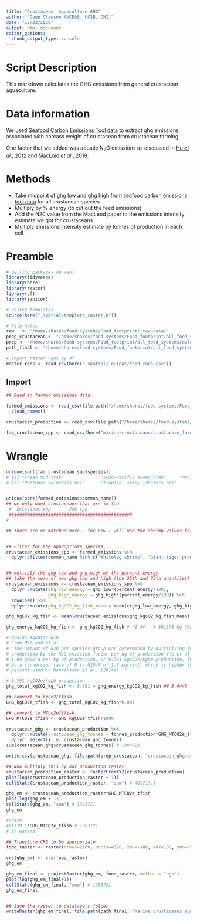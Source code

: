 ```yaml
---
title: "Crustacean: Aquaculture GHG"
author: "Gage Clawson (NCEAS, UCSB, OHI)"
date: "12/22/2020"
output: html_document
editor_options: 
  chunk_output_type: console
---
```


# Script Description

This markdown calculates the GHG emissions from general crustacean aquaculture. 

# Data information
We used [Seafood Carbon Emissions Tool data](http://seafoodco2.dal.ca/) to extract ghg emissions associated with carcass weight of crustacean from crustacean farming.

One factor that we added was aquatic N<sub>2</sub>O emissions as discussed in [Hu *et al*., 2012](https://pubs.acs.org/doi/full/10.1021/es300110x) and [MacLoid *et al*., 2019](http://www.fao.org/3/ca7130en/ca7130en.pdf).


# Methods 
 - Take midpoint of ghg low and ghg high from [seafood carbon emissions tool data](http://seafoodco2.dal.ca/) for all crustacean species
 - Multiply by % energy (to cut out the feed emissions)
 - Add the N20 value from the MacLeod paper to the emissions intensity estimate we got for crustaceans
 - Multiply emissions intensity estimate by tonnes of production in each cell
 
 
# Preamble
```r
# getting packages we want
library(tidyverse)
library(here)
library(raster)
library(sf)
library(janitor)

# Raster templates
source(here("_spatial/template_raster.R"))

# File paths
raw   <- "/home/shares/food-systems/Food_footprint/_raw_data/"
prep_crustacean <- "/home/shares/food-systems/Food_footprint/all_food_systems/dataprep/aquaculture/marine/crustaceans"
prep <- "/home/shares/food-systems/Food_footprint/all_food_systems/dataprep/" 
path_final <- "/home/shares/food-systems/Food_footprint/all_food_systems/datalayers" 

# Import master_rgns xy df
master_rgns <- read_csv(here("_spatial/_output/food_rgns.csv"))
```  
 
## Import
```r
## Read in farmed emissions data 

farmed_emissions <- read_csv(file.path("/home/shares/food-systems/Food_footprint/_raw_data/seafood_carbon_emmisions_tool/d2020/Specie_List_-_11_24_2020,_11_39_21_AM_Farmed.csv")) %>%
  clean_names()

crustacean_production <- read_csv(file.path("/home/shares/food-systems/Food_footprint/all_food_systems/dataprep/aquaculture/marine/crustaceans/crustaceans_farm.csv"))

fao_crustacean_spp <- read_csv(here("marine/crustaceans/crustacean_farms/data/fao_mariculture_crustaceans_taxa_production.csv"))

```
 
 
# Wrangle

```r
unique(sort(fao_crustacean_spp$species))
# [1] "Green mud crab"              "Indo-Pacific swamp crab"     "Marine crabs nei"            "Orange mud crab"            
# [5] "Portunus swimcrabs nei"      "Tropical spiny lobsters nei"


unique(sort(farmed_emissions$common_name))
## we only want crustaceans that are in fao
 #  Emissions spp   -   FAO spp
 ###############################################
# 

## There are no matches here.. for now I will use the shrimp values for the crustaceans 


## Filter for the appropriate species... 
crustacean_emissions_spp <- farmed_emissions %>%
  dplyr::filter(common_name %in% c("Whiteleg shrimp", "Giant tiger prawn"))


## multiply the ghg low and ghg high by the percent energy
## take the mean of new ghg low and high (the 25th and 75th quantiles)
crustacean_emissions <- crustacean_emissions_spp %>%
  dplyr::mutate(ghg_low_energy = ghg_low*(percent_energy/100),
                ghg_high_energy = ghg_high*(percent_energy/100)) %>%
  rowwise() %>%
  dplyr::mutate(ghg_kgCO2_kg_fish_mean = mean(c(ghg_low_energy, ghg_high_energy))) 

ghg_kgCO2_kg_fish <- mean(crustacean_emissions$ghg_kgCO2_kg_fish_mean)

ghg_energy_kgCO2_kg_fish <- ghg_kgCO2_kg_fish # *1 ##   0.381375 kg CO2eq/ kg fish (live/carcass weight, ratioed)

# Adding Aquatic N2O
# From MacLeod et al. 
# "The amount of N2O per species-group was determined by multiplying the
# production by the N2O emission factor per kg of production (Hu et al., 2012), i.e.
# 1.69 gN2O-N per kg of production, or 0.791 kgCO2e/kgLW production. This equates
# to a conversion rate of N to N2O-N of 1.8 percent, which is higher that the 0.71
# percent used in Henriksson et al. (2014a). "

# 0.791 kgCO2e/kgLW production 
ghg_total_kgCO2_kg_fish <- 0.791 + ghg_energy_kgCO2_kg_fish ## 3.4445

## convert to kgco2/tfish
GHG_kgCO2e_tfish <- ghg_total_kgCO2_kg_fish/0.001

## convert to MTco2e/tfish
GHG_MTCO2e_tfish <- GHG_kgCO2e_tfish/1000

crustacean_ghg <- crustacean_production %>%
  dplyr::mutate(crustacean_ghg_tonnes = tonnes_production*GHG_MTCO2e_tfish) %>%
  dplyr::select(x, y, crustacean_ghg_tonnes)
sum(crustacean_ghg$crustacean_ghg_tonnes) # 1383721

write.csv(crustacean_ghg, file.path(prep_crustacean, "crustacean_ghg.csv"))

## Now multiply this by our production raster
crustacean_production_raster <- rasterFromXYZ(crustacean_production)
plot(log(crustacean_production_raster + 1))
cellStats(crustacean_production_raster, "sum") # 401719.1

ghg_em <- crustacean_production_raster*GHG_MTCO2e_tfish
plot(log(ghg_em + 1))
cellStats(ghg_em, "sum") # 1383721
ghg_em

#check
401719.1*GHG_MTCO2e_tfish # 1383721
# it worked

## Transform CRS to be appropriate
food_raster <- raster(nrows=2160, ncols=4320, xmn=-180, xmx=180, ymn=-90, ymx=90)

crs(ghg_em) <- crs(food_raster)
ghg_em

ghg_em_final <- projectRaster(ghg_em, food_raster, method = "ngb")
plot(log(ghg_em_final+1))
cellStats(ghg_em_final, "sum") # 1383721
ghg_em_final


## Save the raster to datalayers folder
writeRaster(ghg_em_final, file.path(path_final, "marine_crustaceans_aquaculture_meat_ghg.tif"), overwrite = TRUE)


```


